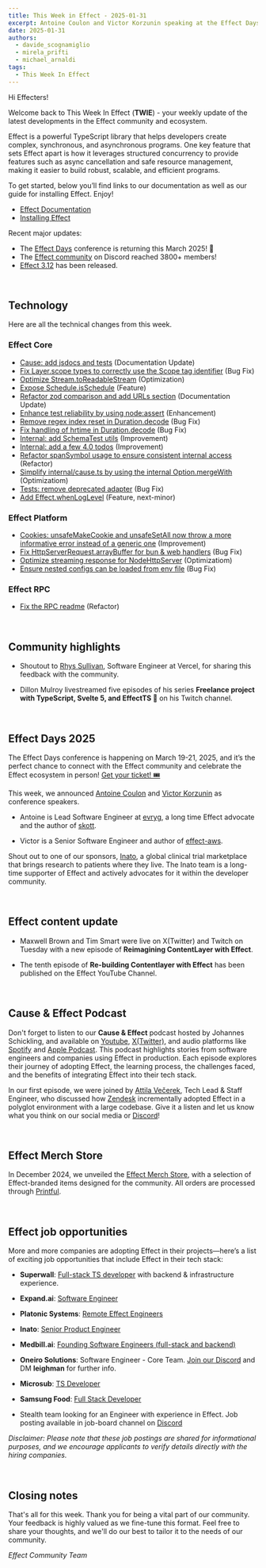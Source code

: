 ```yaml
---
title: This Week in Effect - 2025-01-31
excerpt: Antoine Coulon and Victor Korzunin speaking at the Effect Days. "Re-building Contentlayer with Effect (Part 12)" by Maxwell Brown and Tim Smart. Technical updates in Effect.
date: 2025-01-31
authors:
  - davide_scognamiglio
  - mirela_prifti
  - michael_arnaldi
tags:
  - This Week In Effect
---
```



Hi Effecters!

Welcome back to This Week In Effect (**TWIE**) - your weekly update of the latest developments in the Effect community and ecosystem.

Effect is a powerful TypeScript library that helps developers create complex, synchronous, and asynchronous programs. One key feature that sets Effect apart is how it leverages structured concurrency to provide features such as async cancellation and safe resource management, making it easier to build robust, scalable, and efficient programs.

To get started, below you’ll find links to our documentation as well as our guide for installing Effect. Enjoy!

- [Effect Documentation](/docs/getting-started/introduction/)
- [Installing Effect](/docs/getting-started/installation/)

Recent major updates:

- The [Effect Days](https://effect.website/events/effect-days) conference is returning this March 2025! 🎉
- The [Effect community](https://discord.gg/effect-ts) on Discord reached 3800+ members!
- [Effect 3.12](https://effect.website/blog/releases/effect/312) has been released.

&nbsp;
## Technology

Here are all the technical changes from this week.

### Effect Core
- [Cause: add jsdocs and tests](https://github.com/Effect-TS/effect/pull/4340) (Documentation Update)
- [Fix Layer.scope types to correctly use the Scope tag identifier](https://github.com/Effect-TS/effect/pull/4351) (Bug Fix)
- [Optimize Stream.toReadableStream](https://github.com/Effect-TS/effect/pull/4352) (Optimization)
- [Expose Schedule.isSchedule](https://github.com/Effect-TS/effect/pull/4344) (Feature)
- [Refactor zod comparison and add URLs section](https://github.com/Effect-TS/effect/pull/4358) (Documentation Update)
- [Enhance test reliability by using node:assert](https://github.com/Effect-TS/effect/pull/4350) (Enhancement)
- [Remove regex index reset in Duration.decode](https://github.com/Effect-TS/effect/pull/4348) (Bug Fix)
- [Fix handling of hrtime in Duration.decode](https://github.com/Effect-TS/effect/pull/4341) (Bug Fix)
- [Internal: add SchemaTest utils](https://github.com/Effect-TS/effect/pull/4365) (Improvement)
- [Internal: add a few 4.0 todos](https://github.com/Effect-TS/effect/pull/4366) (Improvement)
- [Refactor spanSymbol usage to ensure consistent internal access](https://github.com/Effect-TS/effect/pull/4367) (Refactor)
- [Simplify internal/cause.ts by using the internal Option.mergeWith](https://github.com/Effect-TS/effect/pull/4369) (Optimizatiom)
- [Tests: remove deprecated adapter](https://github.com/Effect-TS/effect/pull/4372) (Bug Fix)
- [Add Effect.whenLogLevel](https://github.com/Effect-TS/effect/pull/4342) (Feature, next-minor)


### Effect Platform
- [Cookies: unsafeMakeCookie and unsafeSetAll now throw a more informative error instead of a generic one](ttps://github.com/Effect-TS/effect/pull/4334) (Improvement)
- [Fix HttpServerRequest.arrayBuffer for bun & web handlers](https://github.com/Effect-TS/effect/pull/4353) (Bug Fix)
- [Optimize streaming response for NodeHttpServer](https://github.com/Effect-TS/effect/pull/4354) (Optimizatiom)
- [Ensure nested configs can be loaded from env file](https://github.com/Effect-TS/effect/pull/4360) (Bug Fix)

### Effect RPC
- [Fix the RPC readme](https://github.com/Effect-TS/effect/pull/4336) (Refactor)


&nbsp;
## Community highlights

- Shoutout to [Rhys Sullivan](https://x.com/rhyssullivan), Software Engineer at Vercel, for sharing this feedback with the community.
  <Tweet id="1884641962768453858" />

- Dillon Mulroy livestreamed five episodes of his series **Freelance project with TypeScript, Svelte 5, and EffectTS 🚀** on his Twitch channel.
  <TwitchPlayerNonInteractive video="2365003607" />

&nbsp;
## Effect Days 2025
The Effect Days conference is happening on March 19-21, 2025, and it’s the perfect chance to connect with the Effect community and celebrate the Effect ecosystem in person! [Get your ticket! 🎟️](https://effect.website/events/effect-days)
  <Tweet id="1875510026896597173" />

This week, we announced [Antoine Coulon](https://x.com/c9antoine) and [Victor Korzunin](https://x.com/F1oydRose) as conference speakers. 

- Antoine is Lead Software Engineer at [evryg](https://www.evryg.com/), a long time Effect advocate and the author of [skott](https://github.com/antoine-coulon/skott).
<Tweet id="1883851199772012635" />

- Victor is a Senior Software Engineer and author of [effect-aws](https://github.com/floydspace/effect-aws).
<Tweet id="1885301783943164356" />

Shout out to one of our sponsors, [Inato](https://inato.com/), a global clinical trial marketplace that brings research to patients where they live. The Inato team is a long-time supporter of Effect and actively advocates for it within the developer community.
  <Tweet id="1876251657811726345" />


&nbsp;
## Effect content update

- Maxwell Brown and Tim Smart were live on X(Twitter) and Twitch on Tuesday with a new episode of **Reimagining ContentLayer with Effect**.
<Tweet id="1884726155624014329" />

- The tenth episode of **Re-building Contentlayer with Effect** has been published on the Effect YouTube Channel.

  <YouTube
    id="https://www.youtube.com/embed/mELpYJWg8ic?si=z2MbyAZ7wTt-9afd"
    title="Re-building Contentlayer with Effect (Part 10)"
  />

&nbsp;
## Cause & Effect Podcast
Don't forget to listen to our **Cause & Effect** podcast hosted by Johannes Schickling, and available on [Youtube](https://www.youtube.com/@effect-ts), [X(Twitter)](https://x.com/EffectTS_/status/1861446144137531585), and audio platforms like [Spotify](https://open.spotify.com/episode/7Bkn7A8EXnoqWWmI0czAdz) and [Apple Podcast](https://podcasts.apple.com/us/podcast/cause-effect/id1781879869). This podcast highlights stories from software engineers and companies using Effect in production. Each episode explores their journey of adopting Effect, the learning process, the challenges faced, and the benefits of integrating Effect into their tech stack.

In our first episode, we were joined by [Attila Večerek](https://x.com/attilavecerek), Tech Lead & Staff Engineer, who discussed how [Zendesk](https://www.zendesk.com) incrementally adopted Effect in a polyglot environment with a large codebase. Give it a listen and let us know what you think on our social media or [Discord](https://discord.gg/effect-ts)!

<YouTube
  id="https://youtu.be/rNAqPHBQFEQ"
  title="Adopting Effect at Zendesk w/ Attila Večerek | Cause & Effect #1"
/>

&nbsp;
## Effect Merch Store
In December 2024, we unveiled the [Effect Merch Store](https://effect.website/merch), with a selection of Effect-branded items designed for the community. All orders are processed through [Printful](https://www.printful.com/).
  <Tweet id="1868605126862385238" />


&nbsp;
## Effect job opportunities

More and more companies are adopting Effect in their projects—here’s a list of exciting job opportunities that include Effect in their tech stack:

- **Superwall**: [Full-stack TS developer](https://twitter.com/jakemor/status/1854248980454228411) with backend & infrastructure experience.

- **Expand.ai**: [Software Engineer](https://twitter.com/getexpandai/status/1858674403430854823)

- **Platonic Systems**: [Remote Effect Engineers](https://twitter.com/platonicsystems/status/1861470819861311945)

- **Inato**: [Senior Product Engineer](https://jobs.lever.co/inato/2bbbe759-d4ce-4cc4-8267-8bc998189469)

- **Medbill.ai**: [Founding Software Engineers (full-stack and backend)](https://www.linkedin.com/posts/codingtom_medbill-ai-activity-7260092522708762624-N7TH)

- **Oneiro Solutions**: Software Engineer - Core Team. [Join our Discord](https://discord.com/channels/795981131316985866/796153351372275743) and DM **leighman** for further info.

- **Microsub**: [TS Developer](https://x.com/0xdownshift/status/1880013835878154510)

- **Samsung Food**: [Full Stack Developer](https://whisk.bamboohr.com/careers/110)

- Stealth team looking for an Engineer with experience in Effect. Job posting available in job-board channel on [Discord](https://discord.com/channels/795981131316985866/796153351372275743/1333146824852115518)

*Disclaimer: Please note that these job postings are shared for informational purposes, and we encourage applicants to verify details directly with the hiring companies.*


&nbsp;
## Closing notes

That's all for this week. Thank you for being a vital part of our community. Your feedback is highly valued as we fine-tune this format. Feel free to share your thoughts, and we'll do our best to tailor it to the needs of our community.

_Effect Community Team_
